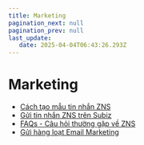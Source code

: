 ```yaml
---
title: Marketing
pagination_next: null
pagination_prev: null
last_update:
   date: 2025-04-04T06:43:26.293Z
---
```

# Marketing
* [Cách tạo mẫu tin nhắn ZNS](/100-marketing/1.-cach-tao-mau-tin-nhan-zns.mdx)
* [Gửi tin nhắn ZNS trên Subiz](/100-marketing/2.-gui-tin-nhan-zns-tren-subiz.mdx)
* [FAQs - Câu hỏi thường gặp về ZNS](/100-marketing/3.-faqs---cau-hoi-thuong-gap-ve-zns.mdx)
* [Gửi hàng loạt Email Marketing](/100-marketing/4.-gui-hang-loat-email-marketing.mdx)